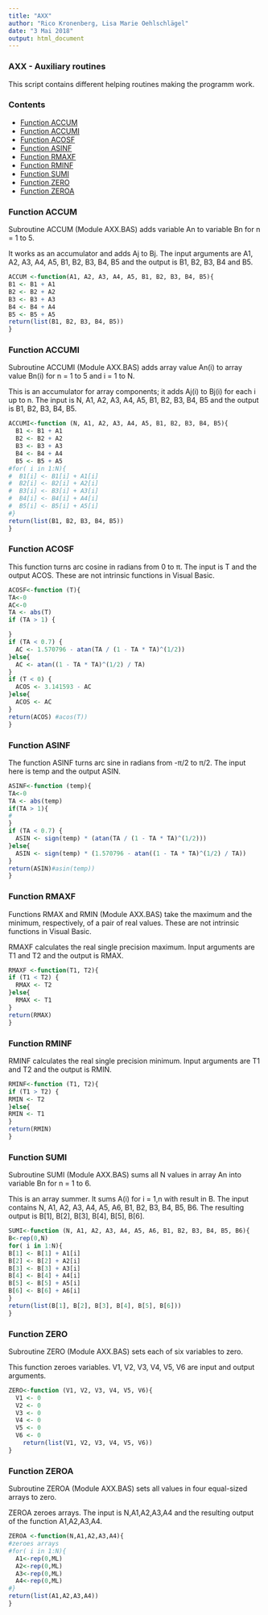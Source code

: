 ---
title: "AXX"
author: "Rico Kronenberg, Lisa Marie Oehlschlägel"
date: "3 Mai 2018"
output: html_document
---

### AXX - Auxiliary routines
This script contains different helping routines making the programm work.

### Contents

* [Function ACCUM](#function-accum)
* [Function ACCUMI](#function-accumi)
* [Function ACOSF](#function-acosf)
* [Function ASINF](#function-asinf)
* [Function RMAXF](#function-rmaxf)
* [Function RMINF](#function-rminf)
* [Function SUMI](#function-sumi)
* [Function ZERO](#function-zero)
* [Function ZEROA](#function-zeroa)

### Function ACCUM
Subroutine ACCUM (Module AXX.BAS) adds variable An to variable Bn for n = 1 to 5. 

It works as an accumulator and adds Aj to Bj. The input arguments are A1, A2, A3, A4, A5, B1, B2, B3, B4, B5 and the output is B1, B2, B3, B4 and B5.

```{r}
ACCUM <-function(A1, A2, A3, A4, A5, B1, B2, B3, B4, B5){
B1 <- B1 + A1
B2 <- B2 + A2
B3 <- B3 + A3
B4 <- B4 + A4
B5 <- B5 + A5
return(list(B1, B2, B3, B4, B5))
}
```

### Function ACCUMI
Subroutine ACCUMI (Module AXX.BAS) adds array value An(i) to array value Bn(i) for n = 1 to 5 and i = 1 to N. 

This is an accumulator for array components; it adds Aj(i) to Bj(i) for each i up to n. The input is N, A1, A2, A3, A4, A5, B1, B2, B3, B4, B5 and the output is B1, B2, B3, B4, B5.

```{r}
ACCUMI<-function (N, A1, A2, A3, A4, A5, B1, B2, B3, B4, B5){
  B1 <- B1 + A1
  B2 <- B2 + A2
  B3 <- B3 + A3
  B4 <- B4 + A4
  B5 <- B5 + A5
#for( i in 1:N){
#  B1[i] <- B1[i] + A1[i]
#  B2[i] <- B2[i] + A2[i]
#  B3[i] <- B3[i] + A3[i]
#  B4[i] <- B4[i] + A4[i]
#  B5[i] <- B5[i] + A5[i]
#}
return(list(B1, B2, B3, B4, B5))
}
```

### Function ACOSF
This function turns arc cosine in radians from 0 to &pi;. The input is T and the output ACOS. These are not intrinsic functions in Visual Basic. 

```{r}
ACOSF<-function (T){
TA<-0
AC<-0
TA <- abs(T)
if (TA > 1) {

}
if (TA < 0.7) {
  AC <- 1.570796 - atan(TA / (1 - TA * TA)^(1/2))
}else{
  AC <- atan((1 - TA * TA)^(1/2) / TA)
}
if (T < 0) {
  ACOS <- 3.141593 - AC
}else{
  ACOS <- AC
}
return(ACOS) #acos(T))
}
```

### Function ASINF
The function ASINF turns arc sine in radians from -&pi;/2 to &pi;/2. The input here is temp and the output ASIN.

```{r}
ASINF<-function (temp){
TA<-0
TA <- abs(temp)
if(TA > 1){
#  
}
if (TA < 0.7) {
  ASIN <- sign(temp) * (atan(TA / (1 - TA * TA)^(1/2)))
}else{
  ASIN <- sign(temp) * (1.570796 - atan((1 - TA * TA)^(1/2) / TA))
}
return(ASIN)#asin(temp))
}
```

### Function RMAXF
Functions RMAX and RMIN (Module AXX.BAS) take the maximum and the minimum, respectively, of a pair of real values. These are not intrinsic functions in Visual Basic.

RMAXF calculates the real single precision maximum. Input arguments are T1 and T2 and the output is RMAX. 

```{r}
RMAXF <-function(T1, T2){
if (T1 < T2) {
  RMAX <- T2
}else{
  RMAX <- T1
}
return(RMAX)
}
```

### Function RMINF
RMINF calculates the real single precision minimum. Input arguments are T1 and T2 and the output is RMIN.

```{r}
RMINF<-function (T1, T2){
if (T1 > T2) {
RMIN <- T2
}else{
RMIN <- T1
}
return(RMIN)
}
```

### Function SUMI
Subroutine SUMI (Module AXX.BAS) sums all N values in array An into variable Bn for n = 1 to 6. 

This is an array summer. It sums A(i) for i = 1,n with result in B. The input contains N, A1, A2, A3, A4, A5, A6, B1, B2, B3, B4, B5, B6. The resulting output is B[1], B[2], B[3], B[4], B[5], B[6].

```{r}
SUMI<-function (N, A1, A2, A3, A4, A5, A6, B1, B2, B3, B4, B5, B6){
B<-rep(0,N)
for( i in 1:N){
B[1] <- B[1] + A1[i]
B[2] <- B[2] + A2[i]
B[3] <- B[3] + A3[i]
B[4] <- B[4] + A4[i]
B[5] <- B[5] + A5[i]
B[6] <- B[6] + A6[i]
}
return(list(B[1], B[2], B[3], B[4], B[5], B[6]))
}
```

### Function ZERO
Subroutine ZERO (Module AXX.BAS) sets each of six variables to zero. 

This function zeroes variables. V1, V2, V3, V4, V5, V6 are input and output arguments.

```{r}
ZERO<-function (V1, V2, V3, V4, V5, V6){
  V1 <- 0
  V2 <- 0
  V3 <- 0
  V4 <- 0
  V5 <- 0
  V6 <- 0
    return(list(V1, V2, V3, V4, V5, V6))
}
```

### Function ZEROA
Subroutine ZEROA (Module AXX.BAS) sets all values in four equal-sized arrays to zero. 

ZEROA zeroes arrays. The input is N,A1,A2,A3,A4 and the resulting output of the function A1,A2,A3,A4.

```{r}
ZEROA <-function(N,A1,A2,A3,A4){
#zeroes arrays
#for( i in 1:N){
  A1<-rep(0,ML)
  A2<-rep(0,ML)
  A3<-rep(0,ML)
  A4<-rep(0,ML)
#}
return(list(A1,A2,A3,A4))
}
```